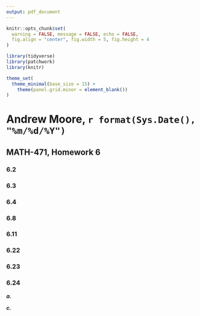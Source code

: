 ```yaml
---
output: pdf_document
---
```


```r
knitr::opts_chunk$set(
  warning = FALSE, message = FALSE, echo = FALSE,
  fig.align = "center", fig.width = 5, fig.height = 4
)
```

```r
library(tidyverse)
library(patchwork)
library(knitr)

theme_set(
  theme_minimal(base_size = 15) +
    theme(panel.grid.minor = element_blank())
)
```

# Andrew Moore, `r format(Sys.Date(), "%m/%d/%Y")`

## MATH-471, Homework 6

### 6.2

### 6.3

### 6.4

### 6.8

### 6.11

### 6.22

### 6.23

### 6.24

***a.***

***c.***
